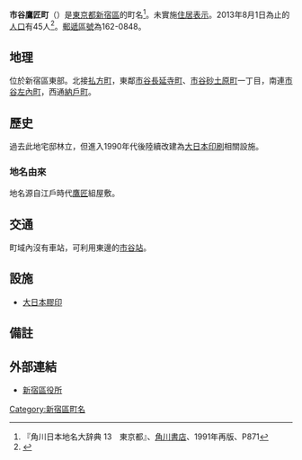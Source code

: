 {{Pathnav|日本|東京都|新宿區|frame=1}}
{{Infobox Settlement
|official_name = 市谷鷹匠町
|native_name =
|settlement_type = [[町|町]]
|image_skyline =
|imagesize =
|image_caption =
|image_flag =
|image_seal =
| image_map =
| map_caption =
| pushpin_map =
|subdivision_type = [[國家|國家]]
|subdivision_name = [[File:Flag_of_Japan.svg|border]] [[日本|日本]]
|subdivision_type1 = [[都道府縣|都道府縣]]
|subdivision_name1 = [[File:Flag_of_Tokyo_Prefecture.svg|25px]] [[東京都|東京都]]
|subdivision_type2 = [[東京都區部|特別區]]
|subdivision_name2 = [[File:Flag_of_Shinjuku,_Tokyo.svg|25px]] [[新宿區|新宿區]]
|established_title =
|established_date =
|government_type =
|leader_title =
|leader_name =
|area_magnitude =
|area_total_sq_mi =
|area_total_km2 =
|area_land_sq_mi =
|area_land_km2 =
|area_urban_sq_mi =
|area_urban_km2 =
|area_metro_km2 =
|area_metro_sq_mi =
|population_as_of= 2013年（平成25年）8月1日
|population_footnotes =
|population_total = 45
|population_urban =
|population_metro =
|population_density_sq_mi =
|population_density_km2 =
| timezone = [[日本標準時間|JST]]
| utc_offset = +9
|timezone_DST =
|utc_offset_DST =
|latd=|latm=|lats=|latNS=
|longd=|longm=|longs=|longEW=
|elevation_footnotes=
|elevation_m =
|elevation_ft =
|postal_code_type = [[郵遞區號|郵遞區號]]
|postal_code = 162-0848
|area_code =
|website =
|footnotes =
}}
'''市谷鷹匠町'''（{{jpn|j=市谷鷹匠町|hg=いちがやたかじょうまち|rm=Ichigaya-takajōmachi|f=y}}）是[[東京都|東京都]][[新宿區|新宿區]]的町名<ref name="kado">『角川日本地名大辞典 13　東京都』、[[角川書店|角川書店]]、1991年再版、P871</ref>。未實施[[住居表示|住居表示]]。2013年8月1日為止的[[人口|人口]]有45人<ref>{{Cite web |url=http://www.city.shinjuku.lg.jp/content/000130038.xls |title=新宿区　住民基本台帳の町丁別世帯数及び男女別人口（日本人と外国人の合計） |access-date=2013-08-09 |archive-date=2014-08-19 |archive-url=https://web.archive.org/web/20140819083633/http://www.city.shinjuku.lg.jp/content/000130038.xls |dead-url=no }}</ref>。[[郵遞區號|郵遞區號]]為162-0848。

== 地理 ==
位於新宿區東部。北接[[払方町|払方町]]，東鄰[[市谷長延寺町|市谷長延寺町]]、[[市谷砂土原町|市谷砂土原町]]一丁目，南連[[市谷左內町|市谷左內町]]，西通[[納戶町|納戶町]]。

==歷史==
過去此地宅邸林立，但進入1990年代後陸續改建為[[大日本印刷|大日本印刷]]相關設施。
=== 地名由來 ===
地名源自江戶時代[[鷹匠|鷹匠]]組屋敷。

== 交通 ==
町域內沒有車站，可利用東邊的[[市谷站|市谷站]]。

== 設施 ==
* [[大日本膠印|大日本膠印]]

== 備註 ==
{{reflist}}

== 外部連結 ==
* [http://www.city.shinjuku.lg.jp/ 新宿區役所] {{Wayback|url=http://www.city.shinjuku.lg.jp/ |date=20130630141142 }}

{{新宿區的町名}}

{{DEFAULTSORT:Ichigaya-Takajomachi}}
[[Category:新宿區町名|Category:新宿區町名]]